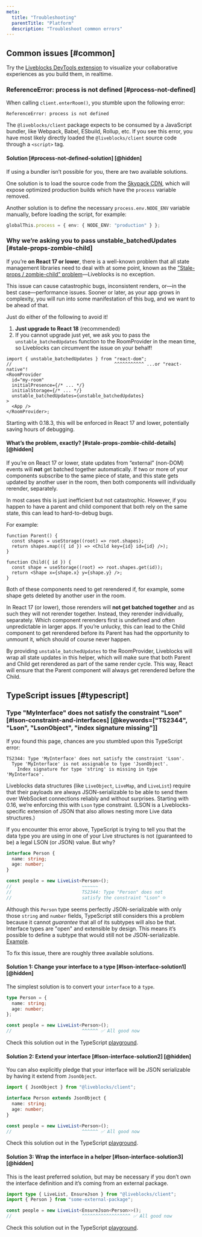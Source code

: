 ```yaml
---
meta:
  title: "Troubleshooting"
  parentTitle: "Platform"
  description: "Troubleshoot common errors"
---
```


## Common issues [#common]

<Banner title="Need help troubleshooting?">

Try the [Liveblocks DevTools extension](/devtools) to visualize your
collaborative experiences as you build them, in realtime.

</Banner>

### ReferenceError: process is not defined [#process-not-defined]

When calling `client.enterRoom()`, you stumble upon the following error:

```text
ReferenceError: process is not defined
```

The `@liveblocks/client` package expects to be consumed by a JavaScript bundler,
like Webpack, Babel, ESbuild, Rollup, etc. If you see this error, you have most
likely directly loaded the `@liveblocks/client` source code through a `<script>`
tag.

#### Solution [#process-not-defined-solution] [@hidden]

If using a bundler isn’t possible for you, there are two available solutions.

One solution is to load the source code from the
[Skypack CDN](https://www.skypack.dev/view/@liveblocks/client), which will
expose optimized production builds which have the `process` variable removed.

Another solution is to define the necessary `process.env.NODE_ENV` variable
manually, before loading the script, for example:

```ts
globalThis.process = { env: { NODE_ENV: "production" } };
```

### Why we’re asking you to pass unstable_batchedUpdates [#stale-props-zombie-child]

If you’re **on React 17 or lower**, there is a well-known problem that all state
management libraries need to deal with at some point, known as the
["Stale-props / zombie-child" problem](https://kaihao.dev/posts/Stale-props-and-zombie-children-in-Redux)—Liveblocks
is no exception.

This issue can cause catastrophic bugs, inconsistent renders, or—in the best
case—performance issues. Sooner or later, as your app grows in complexity, you
will run into some manifestation of this bug, and we want to be ahead of that.

Just do either of the following to avoid it!

1. **Just upgrade to React 18** (recommended)
1. If you cannot upgrade just yet, we ask you to pass the
   `unstable_batchedUpdates` function to the RoomProvider in the mean time, so
   Liveblocks can circumvent the issue on your behalf!

```tsx highlight="1,7"
import { unstable_batchedUpdates } from "react-dom";
//                                      ^^^^^^^^^^^ ...or "react-native"!
<RoomProvider
  id="my-room"
  initialPresence={/* ... */}
  initialStorage={/* ... */}
  unstable_batchedUpdates={unstable_batchedUpdates}
>
  <App />
</RoomProvider>;
```

Starting with 0.18.3, this will be enforced in React 17 and lower, potentially
saving hours of debugging.

#### What’s the problem, exactly? [#stale-props-zombie-child-details] [@hidden]

If you’re on React 17 or lower, state updates from “external” (non-DOM) events
will **not** get batched together automatically. If two or more of your
components subscribe to the same piece of state, and this state gets updated by
another user in the room, then both components will individually rerender,
separately.

In most cases this is just inefficient but not catastrophic. However, if you
happen to have a parent and child component that both rely on the same state,
this can lead to hard-to-debug bugs.

For example:

```tsx highlight="2,7"
function Parent() {
  const shapes = useStorage((root) => root.shapes);
  return shapes.map(({ id }) => <Child key={id} id={id} />);
}

function Child({ id }) {
  const shape = useStorage((root) => root.shapes.get(id));
  return <Shape x={shape.x} y={shape.y} />;
}
```

Both of these components need to get rerendered if, for example, some shape gets
deleted by another user in the room.

In React 17 (or lower), those rerenders will **not get batched together** and as
such they will not rerender together. Instead, they rerender individually,
separately. Which component rerenders first is undefined and often unpredictable
in larger apps. If you’re unlucky, this can lead to the Child component to get
rerendered before its Parent has had the opportunity to unmount it, which should
of course never happen.

By providing `unstable_batchedUpdates` to the RoomProvider, Liveblocks will wrap
all state updates in this helper, which will make sure that both Parent and
Child get rerendered as part of the same render cycle. This way, React will
ensure that the Parent component will always get rerendered before the Child.

## TypeScript issues [#typescript]

### Type "MyInterface" does not satisfy the constraint "Lson" [#lson-constraint-and-interfaces] [@keywords=["TS2344", "Lson", "LsonObject", "index signature missing"]]

If you found this page, chances are you stumbled upon this TypeScript error:

```text
TS2344: Type 'MyInterface' does not satisfy the constraint 'Lson'.
  Type 'MyInterface' is not assignable to type 'JsonObject'.
    Index signature for type 'string' is missing in type 'MyInterface'.
```

Liveblocks data structures (like `LiveObject`, `LiveMap`, and `LiveList`)
require that their payloads are always JSON-serializable to be able to send them
over WebSocket connections reliably and without surprises. Starting with 0.16,
we’re enforcing this with `Lson` type constraint. (LSON is a Liveblocks-specific
extension of JSON that also allows nesting more Live data structures.)

If you encounter this error above, TypeScript is trying to tell you that the
data type you are using in one of your Live structures is not (guaranteed to be)
a legal LSON (or JSON) value. But why?

```ts
interface Person {
  name: string;
  age: number;
}

const people = new LiveList<Person>();
//                          ~~~~~~
//                          TS2344: Type "Person" does not
//                          satisfy the constraint "Lson" ☹️
```

Although this `Person` type seems perfectly JSON-serializable with only those
`string` and `number` fields, TypeScript still considers this a problem because
it cannot _guarantee_ that all of its subtypes will also be that. Interface
types are "open" and extensible by design. This means it’s possible to define a
subtype that would still not be JSON-serializable.
[Example](https://www.typescriptlang.org/play?#code/JYOwLgpgTgZghgYwgAgArQM4HsTIN4BQyyIcAthAFzIZhSgDmA3EcnA1SQK5kBG0LAL4ECAelHIAanAA2XCBmRYYyAAYBRAG7AZ6KNhCrkZYAwAWYElkv9kAKQDKAeQByAWgzRgs4AC84vDIQADRiEgCeEJZwUCi0OjLImj4AJmp6BqoYBKCQsIgoWjoZOMgQAB6QICmKJbiExOLIgLwbgBB7rCDWDl4+-oGcXCAA1p0A7iBMjRIARIMjWOPTyDDAEDI1xqYWVjZxPTJ+AUEEwkA).

To fix this issue, there are roughly three available solutions.

#### Solution 1: Change your interface to a type [#lson-interface-solution1] [@hidden]

The simplest solution is to convert your `interface` to a `type`.

```ts highlight="1"
type Person = {
  name: string;
  age: number;
};

const people = new LiveList<Person>();
//                          ^^^^^^ ✅ All good now
```

Check this solution out in the TypeScript
[playground](https://www.typescriptlang.org/play?#code/JYWwDg9gTgLgBAbzgGWANwKaoM7wL5wBmUEIcA5AAIA26GARtRAMYDW2A9M7RgHYzkA3AChhMAJ5gMcAAoYo2CLzgBeRMLhxeAQxAYAXHFxRgvAOYjN2swa0BXEPXki8I4cyW44UiGGrS1XgwAdxQ6HBgAHjkFJQA+AAoAShEODk0MzKzs7IA9fIK4QFByOABBamo4MwgIABMtCGDhIA).

#### Solution 2: Extend your interface [#lson-interface-solution2] [@hidden]

You can also explicitly pledge that your interface will be JSON serializable by
having it extend from `JsonObject`.

```ts highlight="1,3"
import { JsonObject } from "@liveblocks/client";

interface Person extends JsonObject {
  name: string;
  age: number;
}

const people = new LiveList<Person>();
//                          ^^^^^^ ✅ All good now
```

Check this solution out in the TypeScript
[playground](https://www.typescriptlang.org/play?#code/JYWwDg9gTgLgBAbzgGWANwKaoM4wDRwBS2EAdgPIBGAVhgMbwC+cAZlBCHAOQACANugyU+EOgGtsAejoCMpGFwDcAKGXB5GKCwCGdDHAAKmkqTgYAHjDkATbERNVaDRMrhxS2kBgBccXFHUAcxU3bUCfdwBXEEpNFUYVZToyXDgwDAgwPn0AXncMAHcUQRwYAB4jKBMAPgAKAEoVSUk3Vrb2jo6APR7euEBQcjgAQT4+OECICGt3CALlIA).

#### Solution 3: Wrap the interface in a helper [#lson-interface-solution3] [@hidden]

This is the least preferred solution, but may be necessary if you don’t own the
interface definition and it’s coming from an external package.

```ts highlight="1,4"
import type { LiveList, EnsureJson } from "@liveblocks/client";
import { Person } from "some-external-package";

const people = new LiveList<EnsureJson<Person>>();
//                          ^^^^^^^^^^^^^^^^^^ ✅ All good now
```

Check this solution out in the TypeScript
[playground](https://www.typescriptlang.org/play?#code/JYWwDg9gTgLgBAbzgGWANwKaoM4wDRwCiAdtgK5QYBS2ExcAvnAGZQQhwDkAAgDboYARrwgBjANbYA9KP4ZiMTgG4AUKEixEcACoARAKrYMURizYceMXgBMoAQwDuUq7cfKVUqXG8+4APQDAuAAlO2JrdjhgBWNmO1EMOBgATzBE1kj7cMiMAA8YY2I7XjgwePE7AHMMFRVROlw4MiMobDgAXjhiDAcUARwYAB4SckoaOkG9Q2MAPhmACgBKVSA).
